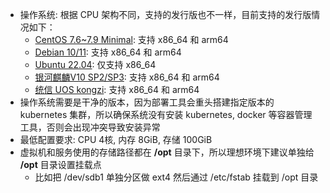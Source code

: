 - 操作系统: 根据 CPU 架构不同，支持的发行版也不一样，目前支持的发行版情况如下：
    - [CentOS 7.6~7.9 Minimal](http://isoredirect.centos.org/centos/7/isos): 支持 x86_64 和 arm64
    - [Debian 10/11](https://www.debian.org/distrib/): 支持 x86_64 和 arm64
    - [Ubuntu 22.04](https://releases.ubuntu.com/jammy/): 仅支持 x86_64
    - [银河麒麟V10 SP2/SP3](https://www.kylinos.cn/scheme/server/1.html): 支持 x86_64 和 arm64
    - [统信 UOS kongzi](https://www.chinauos.com/): 支持 x86_64 和 arm64
- 操作系统需要是干净的版本，因为部署工具会重头搭建指定版本的 kubernetes 集群，所以确保系统没有安装 kubernetes, docker 等容器管理工具，否则会出现冲突导致安装异常
- 最低配置要求: CPU 4核, 内存 8GiB, 存储 100GiB
- 虚拟机和服务使用的存储路径都在 **/opt** 目录下，所以理想环境下建议单独给 **/opt** 目录设置挂载点
    - 比如把 /dev/sdb1 单独分区做 ext4 然后通过 /etc/fstab 挂载到 /opt 目录
